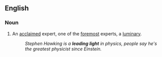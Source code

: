 ==English==

===Noun===
{{en-noun|sg=[[leading]] [[light]]}}

# {{idiomatic}} An [[acclaimed]] expert, one of the [[foremost]] experts, a [[luminary]].
#:''Stephen Hawking is a '''leading light''' in physics, people say he's the greatest physicist since Einstein.''